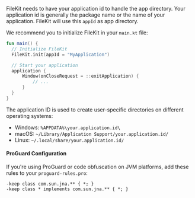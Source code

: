 FileKit needs to have your application id to handle the app directory. Your application id is generally the package name or the name of your application. FileKit will use this `appId` as app directory.

We recommend you to initialize FileKit in your `main.kt` file:

```kotlin main.kt
fun main() {
  // Initialize FileKit
  FileKit.init(appId = "MyApplication")

  // Start your application
  application {
      Window(onCloseRequest = ::exitApplication) {
          // ...
      }
  }
}
```

The application ID is used to create user-specific directories on different operating systems:
- Windows: `%APPDATA%\your.application.id\`
- macOS: `~/Library/Application Support/your.application.id/`
- Linux: `~/.local/share/your.application.id/`

#### ProGuard Configuration

If you're using ProGuard or code obfuscation on JVM platforms, add these rules to your `proguard-rules.pro`:

```proguard
-keep class com.sun.jna.** { *; }
-keep class * implements com.sun.jna.** { *; }
```
